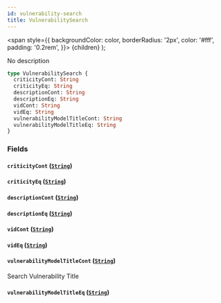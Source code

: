 ```yaml
---
id: vulnerability-search
title: VulnerabilitySearch
---
```


<span
style={{
      backgroundColor: color,
      borderRadius: '2px',
      color: '#fff',
      padding: '0.2rem',
    }}>
{children}
</span>
);

No description

```graphql
type VulnerabilitySearch {
  criticityCont: String
  criticityEq: String
  descriptionCont: String
  descriptionEq: String
  vidCont: String
  vidEq: String
  vulnerabilityModelTitleCont: String
  vulnerabilityModelTitleEq: String
}
```

### Fields

#### `criticityCont` ([`String`](/api/scalars/string))

#### `criticityEq` ([`String`](/api/scalars/string))

#### `descriptionCont` ([`String`](/api/scalars/string))

#### `descriptionEq` ([`String`](/api/scalars/string))

#### `vidCont` ([`String`](/api/scalars/string))

#### `vidEq` ([`String`](/api/scalars/string))

#### `vulnerabilityModelTitleCont` ([`String`](/api/scalars/string))

Search Vulnerability Title

#### `vulnerabilityModelTitleEq` ([`String`](/api/scalars/string))
